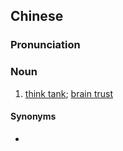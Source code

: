 {{also|智囊团}}
==Chinese==
{{zh-forms|s=智囊团|type=21}}

===Pronunciation===
{{zh-pron
|m=zhìnángtuán
|c=zi3 nong4 tyun4
|mn=tì-lông-thoân
|cat=n
}}

===Noun===
{{zh-noun}}

# [[think tank]]; [[brain trust]]

====Synonyms====
* {{zh-l|智庫}}